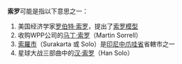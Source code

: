 '''索罗'''可能是指以下意思之一：

#美国经济学家[[罗伯特·索罗|罗伯特·索罗]]，提出了[[索罗模型|索罗模型]]
#收购WPP公司的[[马丁·索罗|马丁·索罗]]（Martin Sorrell）
#[[索羅市|索羅市]]（Surakarta 或 Solo）是[[印尼|印尼]][[中爪哇省|中爪哇省]]省轄市之一
#星球大战三部曲中的[[汉·索罗|汉·索罗]]（Han Solo）

{{disambig|Cat=二字譯名消歧義}}